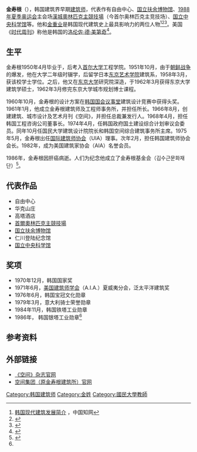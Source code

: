 {{Infobox person
| name                  = 金寿根
| image                 = Kim Swoo Geun.jpg
| image_size            = 200px
| caption               = 金壽根
| sex                   = 男
| birth_name            =  
| birth_date            = {{Birth date|1931|2|20}}
| birth_place           = {{KOR-JPN}}[[咸鏡北道_(日治時期)|咸镜北道]][[清津|清津]]
| death_date            = {{Death date and age|1986|6|14|1931|2|20}}
| death_place           = {{KOR}}[[首尔|漢城]]（今首尔）
| other_names           = 
| nationality           = {{KOR}}
| education             =  
| awards                =  
| practice              = 金寿根设计事务所
| work = 
| significant_projects  = 
| significant_design    = 
| website               =
| occupation            = 建築師
| death_cause           = [[肝癌|肝癌]]
}}
{{Infobox Korean name
|img= 
|imgwidth=200px
|caption= 
|hangul=김수근
|hanja={{linktext|金|壽|根}}
|rr=Gim Sugeun
|mr=Kim Sugŭn
}}
'''金寿根'''（{{bd|1931年|2月20日|1986年|6月14日}}），韩国建筑界早期[[建筑师|建筑师]]，代表作有自由中心、[[国立扶余博物馆|国立扶余博物馆]]、[[1988年夏季奥运会|1988年夏季奥运会]]主会场[[首尔奥林匹克主竞技场|漢城奧林匹克主競技場]]（今首尔奥林匹克主竞技场）、[[国立中央科学馆|国立中央科学馆]]等{{r|金寿根||page=203}}。他和[[金重业|金重业]]是韩国现代建筑史上最具影响力的两位人物<ref>[http://xuewen.cnki.net/CJFD-JZYW201012006.html 韩国现代建筑发展简介] {{Wayback|url=http://xuewen.cnki.net/CJFD-JZYW201012006.html |date=20150402135513 }}，中国知网</ref><ref>{{cite journal |title=韩国建筑:现代与传统的碰撞和融合 |author=王文婷  |journal=《住宅与房地产：综合版》 |date= 2005年第10期 }}</ref><ref name=arch>{{cite journal |title=现代建筑与地域建筑的融合与创新——韩国现代建筑考察 |author=王宇| coauthors = |journal=《建筑与文化》 |date=2010年第4期}}</ref>。美国《[[时代周刊|时代周刊]]》称他是韩国的[[洛伦佐·德·美第奇|洛伦佐·德·美第奇]]<ref name="Segye">{{cite news|url=http://www.segye.com/Articles/News/Culture/Article.asp?aid=20060605000760&ctg1=07&ctg2=00&subctg1=07&subctg2=00&cid=0101050700000&dataid=200606051432000110|title=His architecture is his philosophy (그의 건축은 철학이다…타계 20주기 '지금 여기 김수근' 전)|publisher=Segye Ilbo|author=Pyon, Wan-sik (편완식)|date=2006-06-05|accessdate=2008-05-01|language=ko|archive-url=https://web.archive.org/web/20110929010721/http://www.segye.com/Articles/News/Culture/Article.asp?aid=20060605000760&ctg1=07&ctg2=00&subctg1=07&subctg2=00&cid=0101050700000&dataid=200606051432000110|archive-date=2011-09-29|dead-url=no}}</ref>。

==生平==
金寿根1950年4月毕业于{{link-en|京畿中学|Kyunggi High School}}，后考入[[首尔大学|首尔大学]]工程学院。1951年10月，由于[[朝鲜战争|朝鲜战争]]的爆发，他在大学二年级时辍学，后留学日本[[东京艺术大学|东京艺术学院]]建筑系，1958年3月，获该校学士学位。之后，他又在[[东京大学|东京大学]]研究院深造，于1962年3月获得东京大学建筑学硕士，1962年3月修完东京大学城市规划博士课程。{{r|金寿根||page=202}}

1960年10月，金寿根的设计方案在[[國會議事堂_(韓國)|韩国国会议事堂]]建筑设计竞赛中获得头奖。1961年1月，他成立金寿根建筑师及工程师事务所，并担任所长。1966年8月，创建建筑、城市设计及艺术月刊《空间》，并担任总裁兼发行人。1968年4月，担任韩国工程咨询公司董事长。1974年4月，任韩国政府国土建设综合计划审议会委员。同年10月任国民大学建筑设计院院长和韩国空间综合建筑事务所主席。1975年5月，金寿根出任[[国际建筑师协会|国际建筑师协会]]（UIA）理事。次年2月，担任韩国建筑师协会会长。1982年，成为美国建筑家协会（AIA）名誉会员。{{r|金寿根||page=202}}

1986年，金寿根因肝癌病逝。人们为纪念他成立了金寿根基金会（김수근문화재단）<ref name="encyber">{{cite web|url=http://www.encyber.com/search_w/ctdetail.php?masterno=31316&contentno=31316|script-title=ko:김수근 (金壽根 1931.2.20 ~ 1986.6.14)|publisher=Doosan Encyclopedia|accessdate=2008-04-30|language=ko|deadurl=yes|archiveurl=https://web.archive.org/web/20080925165812/http://www.encyber.com/search_w/ctdetail.php?masterno=31316&contentno=31316|archivedate=2008-09-25}}</ref>。

==代表作品==

*自由中心
*华克山庄
*高塔酒店
*[[首爾奧林匹克主競技場|首爾奧林匹克主競技場]]
*[[国立扶余博物馆|国立扶余博物馆]]  
*仁川登陆纪念馆
*[[国立中央科学馆|国立中央科学馆]]

==奖项==
{{Portal box|人物|大韩民国}}
*1970年12月，韩国国家奖{{r|金寿根||page=202}}
*1971年6月，[[美国建筑师学会|美国建筑师学会]]（A.I.A.）夏威夷分会，泛太平洋建筑奖{{r|金寿根||page=202}}
*1976年6月，韩国宝冠文化勋章{{r|金寿根||page=202}}
*1979年3月，意大利骑士荣誉勋章{{r|金寿根||page=202}}
*1984年11月，韩国铁塔工业勋章{{r|金寿根||page=202}}
*1986年， 韩国银塔工业勋章<ref name="encyber" />

==参考资料==
{{Reflist|2|refs=
<ref name="金寿根">{{cite book |language = | author =韩国建筑世界杂志社编 | coauthors =张倩译  | title =《前卫建筑师金寿根》 | date =2002年1月 | location =天津| publisher =天津大学出版社 |ISBN = 7-5618-1548-4  }}</ref>
<ref name="encyber">{{cite web|url=http://www.encyber.com/search_w/ctdetail.php?masterno=31316&contentno=31316|script-title=ko:김수근 (金壽根 1931.2.20 ~ 1986.6.14)|publisher=Doosan Encyclopedia|accessdate=2008-04-30|language=ko|deadurl=yes|archiveurl=https://web.archive.org/web/20080925165812/http://www.encyber.com/search_w/ctdetail.php?masterno=31316&contentno=31316|archivedate=2008-09-25}}</ref>
}}

==外部链接==
*[https://web.archive.org/web/20170827022622/http://vmspace.com/index.asp 《空间》杂志官网]
*[http://www.spacea.com/eng/html/main/main.asp 空间集团（原金寿根建筑所）官网]


[[Category:韩国建筑师|Category:韩国建筑师]]
[[Category:金姓|Category:金姓]]
[[Category:國民大學教師|Category:國民大學教師]]